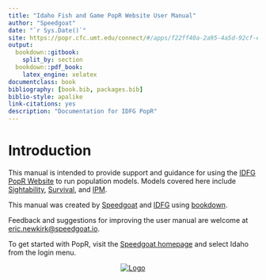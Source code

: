 ```yaml
--- 
title: "Idaho Fish and Game PopR Website User Manual"
author: "Speedgoat"
date: "`r Sys.Date()`"
site: https://popr.cfc.umt.edu/connect/#/apps/f22ff40a-2a95-4a5d-92cf-e8b60ace62a5/info
output:
  bookdown::gitbook:
    split_by: section
  bookdown::pdf_book:
    latex_engine: xelatex
documentclass: book
bibliography: [book.bib, packages.bib]
biblio-style: apalike
link-citations: yes
description: "Documentation for IDFG PopR"
---
```


# Introduction

This manual is intended to provide support and guidance for using the 
[IDFG PopR Website][PopR] to run population models. Models covered here include 
[Sightability](#sight), [Survival](#surv), and [IPM](#ipm).

This manual was created by [Speedgoat][spdgt] and [IDFG](https://idfg.idaho.gov/) using [bookdown](https://bookdown.org/).

Feedback and suggestions for improving the user manual are welcome at [eric.newkirk@speedgoat.io](mailto:eric.newkirk@speedgoat.io?cc=josh.nowak@speedgoat.io&subject=PopR%20Documentation%20Feedback).

To get started with PopR, visit the [Speedgoat homepage](https://www.speedgoat.io/) and select Idaho from the login menu.

<center>

[![Logo](./www/spdgt_logo.png)][spdgt]

</center>

[PopR]: https://popr.cfc.umt.edu/IDFG/
[Git]: https://github.com/ericnewkirk/IDFG_user_manual
[GitIssues]: https://github.com/ericnewkirk/IDFG_user_manual/issues
[spdgt]: https://www.speedgoat.io
